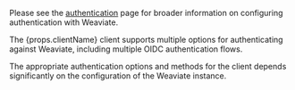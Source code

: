 Please see the [authentication](/developers/weaviate/configuration/authentication) page for broader information on configuring authentication with Weaviate.

<p>The {props.clientName} client supports multiple options for authenticating against Weaviate, including multiple OIDC authentication flows.</p>

The appropriate authentication options and methods for the client depends significantly on the configuration of the Weaviate instance.
